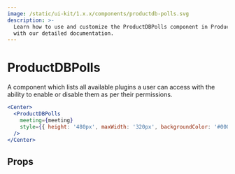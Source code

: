 ```yaml
---
image: /static/ui-kit/1.x.x/components/productdb-polls.svg
description: >-
  Learn how to use and customize the ProductDBPolls component in ProductDB's React UI Kit
  with our detailed documentation.
---
```


# ProductDBPolls

A component which lists all available plugins a user can access with
the ability to enable or disable them as per their permissions.

```jsx live
<Center>
  <ProductDBPolls
    meeting={meeting}
    style={{ height: '480px', maxWidth: '320px', backgroundColor: '#000' }}
  />
</Center>
```

## Props

<PropsTable of="productdb-polls" />

<head>
  <title>React UI Kit ProductDBPolls</title>
</head>
